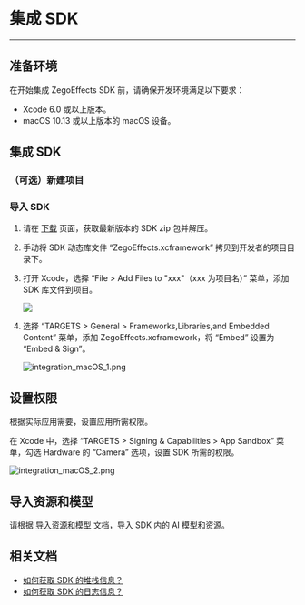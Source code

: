 
# 集成 SDK

---

## 准备环境

在开始集成 ZegoEffects SDK 前，请确保开发环境满足以下要求：

- Xcode 6.0 或以上版本。
- macOS 10.13 或以上版本的 macOS 设备。

## 集成 SDK

### （可选）新建项目

<Content platform="macOS" />

### 导入 SDK

1. 请在 [下载](./../Downloads.mdx) 页面，获取最新版本的 SDK zip 包并解压。  

2. 手动将 SDK 动态库文件 “ZegoEffects.xcframework” 拷贝到开发者的项目目录下。

3. 打开 Xcode，选择 “File > Add Files to "xxx"（xxx 为项目名）” 菜单，添加 SDK 库文件到项目。
    <Frame width="512" height="auto" caption=""><img src="https://storage.zego.im/sdk-doc/Pics/iOS/ZegoExpressEngine/Common/add-files.png" /></Frame>

4. 选择 “TARGETS > General > Frameworks,Libraries,and Embedded Content” 菜单，添加 ZegoEffects.xcframework，将 “Embed” 设置为 “Embed & Sign”。
    <Frame width="512" height="auto" caption=""><img src="https://storage.zego.im/sdk-doc/Pics/AI_Vision/QuickStarts/integration_macOS_1.png" alt="integration_macOS_1.png"/></Frame>

## 设置权限

根据实际应用需要，设置应用所需权限。

在 Xcode 中，选择 “TARGETS > Signing & Capabilities > App Sandbox” 菜单，勾选 Hardware 的 “Camera” 选项，设置 SDK 所需的权限。 
<Frame width="auto" height="auto" caption=""><img src="https://storage.zego.im/sdk-doc/Pics/AI_Vision/QuickStarts/integration_macOS_2.png" alt="integration_macOS_2.png"/></Frame>

## 导入资源和模型

请根据 [导入资源和模型](./Import%20Resources%20and%20Models.mdx) 文档，导入 SDK 内的 AI 模型和资源。

## 相关文档

- [如何获取 SDK 的堆栈信息？](https://doc-zh.zego.im/faq/AI_Stack)
- [如何获取 SDK 的日志信息？](https://doc-zh.zego.im/faq/AI_log)
